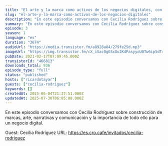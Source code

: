 ```yaml
---
title: "El arte y la marca como activos de los negocios digitales, con Cecilia Rodríguez"
slug: "el-arte-y-la-marca-como-activos-de-los-negocios-digitales"
description: "En este episodio conversamos con Cecilia Rodríguez sobre construcción de marcas, arte, narrativas y comunicación y la importancia de todo ello para un negocio digital.\n\nGuest: Cecilia Rodríguez\nURL: https://es.cro.cafe/invitados/cecilia-rodriguez"
summary: "En este episodio conversamos con Cecilia Rodríguez sobre construcción de marcas, arte, narrativas y comunicación y la importancia de todo ello para un negocio digital."
episode: 3
season: 1
language: "es"
duration: "3674"
audioUrl: "https://media.transistor.fm/a8928a84/279fe25d.mp3"
imageUrl: "https://img.transistor.fm/cX_iSac0gGSxOu2K4PasyyoU0Tw6ip5dTrR86RoFeBo/rs:fill:0:0:1/w:1400/h:1400/q:60/mb:500000/aHR0cHM6Ly9pbWct/dXBsb2FkLXByb2R1/Y3Rpb24udHJhbnNp/c3Rvci5mbS80MmRl/NWVlYjI0ZTIwZWEw/YTMwMTI1ZTlhZWRm/Mjg5Ni5qcGVn.webp"
pubDate: 2021-02-17T07:09:45.000Z
transistorId: "466813"
downloads_total: 936
episode_type: "full"
status: "published"
hosts: ["ricardotayar"]
guests: ["cecilia-rodriguez"]
keywords: []
createdAt: 2025-06-04T21:37:51.000Z
updatedAt: 2025-07-30T06:05:08.000Z
---
```


En este episodio conversamos con Cecilia Rodríguez sobre construcción de marcas, arte, narrativas y comunicación y la importancia de todo ello para un negocio digital.

Guest: Cecilia Rodríguez
URL: https://es.cro.cafe/invitados/cecilia-rodriguez
